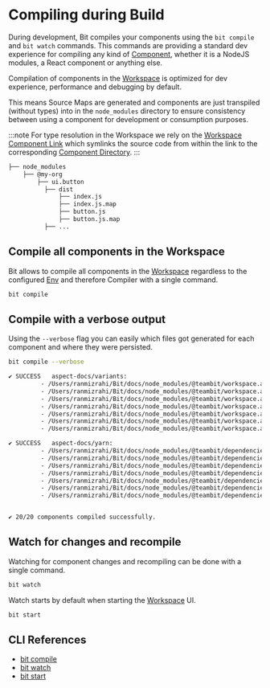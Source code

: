 # Compiling during Build

During development, Bit compiles your components using the `bit compile` and `bit watch` commands. This commands
are providing a standard dev experience for compiling any kind of [Component](/components/overview), whether it is a NodeJS modules, a React component or anything else.

Compilation of components in the [Workspace](/workspace/overview) is optimized for dev experience, performance and debugging by default.

This means Source Maps <!--TODO [Source Maps](/) --> are generated and components are just transpiled (without types) into in the `node_modules` directory to ensure consistency between using a component for development or consumption purposes.

:::note
For type resolution in the Workspace we rely on the [Workspace Component Link](/workspace/component-link) which symlinks the source code from within the link to the corresponding [Component Directory](/workspace/component-directory).
:::

```bash title="workspace component link"
├── node_modules
    ├── @my-org
        ├── ui.button
          ├── dist
              ├── index.js
              ├── index.js.map
              ├── button.js
              ├── button.js.map
          ├── ...
```

## Compile all components in the Workspace

Bit allows to compile all components in the [Workspace](/workspace/overview) regardless to the configured [Env](/envs/overview) and therefore Compiler
with a single command.

```bash
bit compile
```

<!-- ## Compile only components that changed

You can also use the `--changed` flag to compile only `new` and `modified` components. Use `bit status` to learn
which components are either `new` or `modified`.

```bash
bit compile --changed
``` -->

## Compile with a verbose output

Using the `--verbose` flag you can easily which files got generated for each component and where they were
persisted.

```bash
bit compile --verbose
```

```bash
✔ SUCCESS	aspect-docs/variants:
		 - /Users/ranmizrahi/Bit/docs/node_modules/@teambit/workspace.aspect-docs.variants/dist/index.js
		 - /Users/ranmizrahi/Bit/docs/node_modules/@teambit/workspace.aspect-docs.variants/dist/index.js.map
		 - /Users/ranmizrahi/Bit/docs/node_modules/@teambit/workspace.aspect-docs.variants/dist/variants.composition.js
		 - /Users/ranmizrahi/Bit/docs/node_modules/@teambit/workspace.aspect-docs.variants/dist/variants.composition.js.map
		 - /Users/ranmizrahi/Bit/docs/node_modules/@teambit/workspace.aspect-docs.variants/dist/variants.docs.mdx
		 - /Users/ranmizrahi/Bit/docs/node_modules/@teambit/workspace.aspect-docs.variants/dist/variants.mdx.js
		 - /Users/ranmizrahi/Bit/docs/node_modules/@teambit/workspace.aspect-docs.variants/dist/variants.mdx.js.map

✔ SUCCESS	aspect-docs/yarn:
		 - /Users/ranmizrahi/Bit/docs/node_modules/@teambit/dependencies.aspect-docs.yarn/dist/index.js
		 - /Users/ranmizrahi/Bit/docs/node_modules/@teambit/dependencies.aspect-docs.yarn/dist/index.js.map
		 - /Users/ranmizrahi/Bit/docs/node_modules/@teambit/dependencies.aspect-docs.yarn/dist/yarn.composition.js
		 - /Users/ranmizrahi/Bit/docs/node_modules/@teambit/dependencies.aspect-docs.yarn/dist/yarn.composition.js.map
		 - /Users/ranmizrahi/Bit/docs/node_modules/@teambit/dependencies.aspect-docs.yarn/dist/yarn.docs.mdx
		 - /Users/ranmizrahi/Bit/docs/node_modules/@teambit/dependencies.aspect-docs.yarn/dist/yarn.mdx.js
		 - /Users/ranmizrahi/Bit/docs/node_modules/@teambit/dependencies.aspect-docs.yarn/dist/yarn.mdx.js.map


✔ 20/20 components compiled successfully.
```

## Watch for changes and recompile

Watching for component changes and recompiling can be done with a single command.

```bash
bit watch
```

Watch starts by default when starting the [Workspace](/workspace/overview) UI.

```bash
bit start
```

## CLI References

- [bit compile](/reference/cli-reference#compile)
- [bit watch](/reference/cli-reference#watch)
- [bit start](/reference/cli-reference#start)

